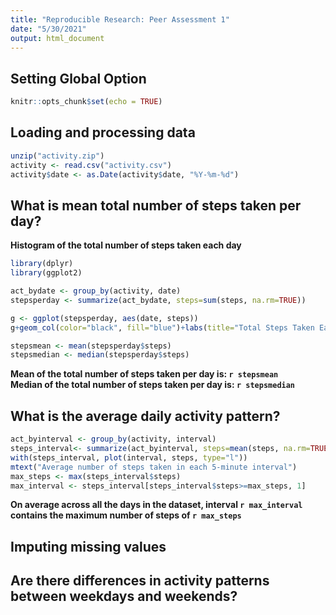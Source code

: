 ```yaml
---
title: "Reproducible Research: Peer Assessment 1"
date: "5/30/2021"
output: html_document
---
```


## Setting Global Option

```r
knitr::opts_chunk$set(echo = TRUE)
```

## Loading and processing data

```r
unzip("activity.zip")
activity <- read.csv("activity.csv")
activity$date <- as.Date(activity$date, "%Y-%m-%d")
```
## What is mean total number of steps taken per day?

**Histogram of the total number of steps taken each day**
```r
library(dplyr)
library(ggplot2)

act_bydate <- group_by(activity, date)
stepsperday <- summarize(act_bydate, steps=sum(steps, na.rm=TRUE))

g <- ggplot(stepsperday, aes(date, steps))
g+geom_col(color="black", fill="blue")+labs(title="Total Steps Taken Each Day")

stepsmean <- mean(stepsperday$steps)
stepsmedian <- median(stepsperday$steps)
```

**Mean of the total number of steps taken per day is: `r stepsmean`**  
**Median of the total number of steps taken per day is: `r stepsmedian`**

## What is the average daily activity pattern?

```r
act_byinterval <- group_by(activity, interval)
steps_interval<- summarize(act_byinterval, steps=mean(steps, na.rm=TRUE))
with(steps_interval, plot(interval, steps, type="l"))
mtext("Average number of steps taken in each 5-minute interval")
max_steps <- max(steps_interval$steps)
max_interval <- steps_interval[steps_interval$steps>=max_steps, 1]
```
**On average across all the days in the dataset, interval `r max_interval` contains the maximum number of steps of `r max_steps`**


## Imputing missing values



## Are there differences in activity patterns between weekdays and weekends?
